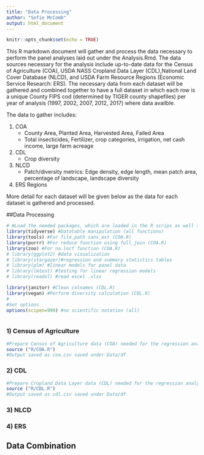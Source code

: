 ```yaml
---
title: "Data Processing"
author: "Sofie McComb"
output: html_document
---
```


```r
knitr::opts_chunk$set(echo = TRUE)

```


This R markdown document will gather and process the data necessary to perform the panel analyses laid out under the Analysis.Rmd. The data sources necessary for the analysis include up-to-date data for the Census of Agriculture (COA), USDA NASS Cropland Data Layer (CDL),National Land Cover Database (NLCD), and USDA Farm Resource Regions (Economic Service Research: ERS). The necessary data from each dataset will be gathered and combined together to have a full dataset in which each row is a unique County FIPS cod (determined by TIGER county shapefiles) per year of analysis (1997, 2002, 2007, 2012, 2017) where data availble.

The data to gather includes:  

1. COA
    * County Area, Planted Area, Harvested Area, Failed Area 
    * Total insecticides, Fertilizer, crop categories, irrigation, net cash income, large farm acreage
2. CDL
    * Crop diversity
3. NLCD
    * Patch/diversity metrics: Edge density, edge length, mean patch area, percentage of landscape, landscape diversity
4. ERS Regions  


More detail for each dataset will be given below as the data for each dataset is gathered and processed.


##Data Processing

```r

# #Load the needed packages, which are loaded in the R scrips as well (install first if necessary)
library(tidyverse) #Datatable manipulation (all functions)
library(tools) #For file_path sans_ext (COA.R)
library(purrr) #For reduce function using full_join (COA.R)
library(zoo) #For na.locf function (COA.R)
# library(ggplot2) #data visualization
# library(stargazer)#regression and summary statistics tables
# library(plm) #linear models for panel data
# library(lmtest) #testing for linear regression models
# library(readxl) #read excel .xlsx

library(janitor) #Clean colnames (CDL.R)
library(vegan) #Perform diversity calculation (CDL.R)
# 
#Set options
options(scipen=999) #no scientific notation (all)



```


### 1) Census of Agriculture

```r

#Prepare Census of Agriculture data (COA) needed for the regression analyses
source ("R/COA.R")
#Output saved as coa.csv saved under Data/df

```


### 2) CDL

```r

#Prepare Cropland Data Layer data (CDL) needed for the regression analyses
source ("R/CDL.R")
#Output saved as cdl.csv saved under Data/df

```



### 3) NLCD

### 4) ERS


## Data Combination



